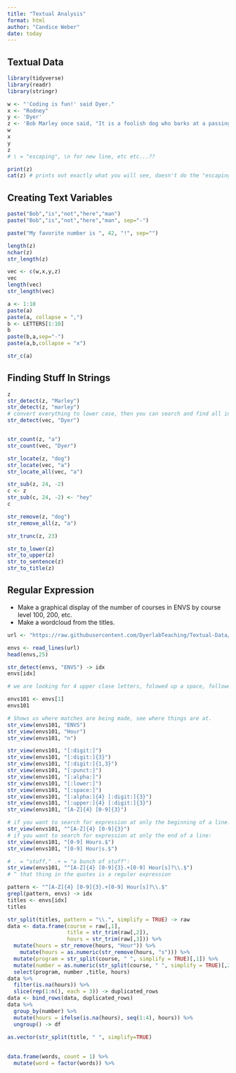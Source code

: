```yaml
---
title: "Textual Analysis"
format: html
author: "Candice Weber"
date: today
---
```


## Textual Data

```r
library(tidyverse)
library(readr)
library(stringr)

w <- "'Coding is fun!' said Dyer."
x <- "Rodney"
y <- 'Dyer'
z <- 'Bob Marley once said, "It is a foolish dog who barks at a passing bird."'
w
x
y
z
# \ = "escaping", \n for new line, etc etc...??

print(z)
cat(z) # prints out exactly what you will see, doesn't do the "escaping" part (concatonate to the terminal)


```

## Creating Text Variables

```r
paste("Bob","is","not","here","man")
paste("Bob","is","not","here","man", sep="-")

paste("My favorite number is ", 42, "!", sep="")

length(z)
nchar(z)
str_length(z)

vec <- c(w,x,y,z)
vec
length(vec)
str_length(vec)

a <- 1:10
paste(a)
paste(a, collapse = ",")
b <- LETTERS[1:10]
b
paste(b,a,sep="-")
paste(a,b,collapse = "x")

str_c(a)
```
## Finding Stuff In Strings

```r
z
str_detect(z, "Marley")
str_detect(z, "marley")
# convert everything to lower case, then you can search and find all instances regardless of whether it was upper case or lower case
str_detect(vec, "Dyer")


str_count(z, "a")
str_count(vec, "Dyer")

str_locate(z, "dog")
str_locate(vec, "a")
str_locate_all(vec, "a")

str_sub(z, 24, -2)
c <- z
str_sub(c, 24, -2) <- "hey"
c

str_remove(z, "dog")
str_remove_all(z, "a")

str_trunc(z, 23)

str_to_lower(z)
str_to_upper(z)
str_to_sentence(z)
str_to_title(z)

```
## Regular Expression

- Make a graphical display of the number of courses in ENVS by course level 100, 200, etc.
- Make a wordcloud from the titles.

```r
url <- "https://raw.githubusercontent.com/DyerlabTeaching/Textual-Data/refs/heads/main/data/ENVSclasses.txt?token=GHSAT0AAAAAACWO27UIA46V72P7DBZEP5EKZYZFFXQ"

envs <- read_lines(url)
head(envs,25)
```
```r
str_detect(envs, "ENVS") -> idx
envs[idx]
```

```r
# we are looking for 4 upper clase letters, folowed up a space, followed up 3 numbers, followed by some other text, followed by a group of numbers and then "Hours.".....

envs101 <- envs[1]
envs101


```

```r
# Shows us where matches are being made, see where things are at.
str_view(envs101, "ENVS")
str_view(envs101, "Hour")
str_view(envs101, "n")

str_view(envs101, "[:digit:]")
str_view(envs101, "[:digit:]{3}")
str_view(envs101, "[:digit:]{1,3}")
str_view(envs101, "[:punct:]")
str_view(envs101, "[:alpha:]")
str_view(envs101, "[:lower:]")
str_view(envs101, "[:space:]")
str_view(envs101, "[:alpha:]{4} [:digit:]{3}")
str_view(envs101, "[:upper:]{4} [:digit:]{3}")
str_view(envs101, "[A-Z]{4} [0-9]{3}")
```

```r
# if you want to search for expression at only the beginning of a line:
str_view(envs101, "^[A-Z]{4} [0-9]{3}")
# if you want to search for expression at only the end of a line:
str_view(envs101, "[0-9] Hours.$")
str_view(envs101, "[0-9] Hour|s.$")
```

```r
# . = "stuff," .+ = "a bunch of stuff":
str_view(envs101, "^[A-Z]{4} [0-9]{3}.+[0-9] Hour[s]?\\.$")
# ^ that thing in the quotes is a reguler expression
```
```r
pattern <- "^[A-Z]{4} [0-9]{3}.+[0-9] Hour[s]?\\.$"
grepl(pattern, envs) -> idx
titles <- envs[idx]
titles
```


```r
str_split(titles, pattern = "\\.", simplify = TRUE) -> raw
data <- data.frame(course = raw[,1],
                   title = str_trim(raw[,2]),
                   hours = str_trim(raw[,3])) %>% 
  mutate(hours = str_remove(hours, "Hour")) %>% 
    mutate(hours = as.numeric(str_remove(hours, "s"))) %>% 
  mutate(program = str_split(course, " ", simplify = TRUE)[,1]) %>% 
  mutate(number = as.numeric(str_split(course, " ", simplify = TRUE)[,2])) %>% 
  select(program, number ,title, hours)
data %>% 
  filter(is.na(hours)) %>% 
  slice(rep(1:n(), each = 3)) -> duplicated_rows
data <- bind_rows(data, duplicated_rows)
data %>% 
  group_by(number) %>% 
  mutate(hours = ifelse(is.na(hours), seq(1:4), hours)) %>% 
  ungroup() -> df

```

```r
as.vector(str_split(title, " ", simplify=TRUE)
          
          
data.frame(words, count = 1) %>% 
  mutate(word = factor(words)) %>% 
  

```

